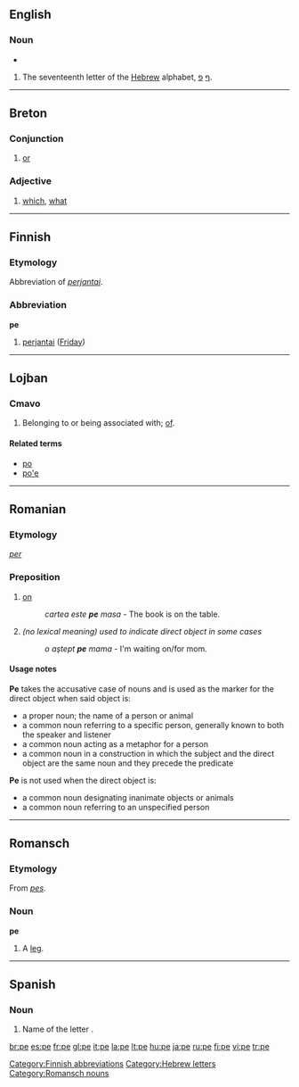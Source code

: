 {{also|PE|Pe.|.pe|pé}}
==English==

===Noun===
{{en-noun|pl=pes}}
* {{rfv-inflection|pes}}

# The seventeenth letter of the [[Hebrew]] alphabet, [[ף]] [[פ]].

----

==Breton==

===Conjunction===
{{infl|br|conjunction}}

# [[or]]

===Adjective===
{{infl|br|adjective|interrogative adjective}}

# [[which]], [[what]]

----

==Finnish==

===Etymology===
Abbreviation of ''[[perjantai]]''.

===Abbreviation===
'''pe'''

# [[perjantai]] ([[Friday]])

[[Category:Finnish abbreviations]]

----

==Lojban==

===Cmavo===
{{jbo-cmavo}}

# Belonging to or being associated with; [[of]].

====Related terms====
* [[po#Lojban|po]]
* [[po'e#Lojban|po'e]]

----

==Romanian==

===Etymology===
{{etyl|la|ro}} ''[[per]]''

===Preposition===
{{ro-prep|a}}

# [[on]]
#: ''cartea este '''pe''' masa'' - The book is on the table.
# ''(no lexical meaning) used to indicate direct object in some cases''
#: ''o aştept '''pe''' mama'' - I'm waiting on/for mom.

====Usage notes====
'''Pe''' takes the accusative case of nouns and is used as the marker for the direct object when said object is:
* a proper noun; the name of a person or animal
* a common noun referring to a specific person, generally known to both the speaker and listener
* a common noun acting as a metaphor for a person
* a common noun in a construction in which the subject and the direct object are the same noun and they precede the predicate

'''Pe''' is not used when the direct object is:
* a common noun designating inanimate objects or animals
* a common noun referring to an unspecified person

----

==Romansch==

===Etymology===
From {{etyl|la|rm}} ''[[pes]]''.

===Noun===
'''pe'''

# A [[leg]].

[[Category:Hebrew letters]]
[[Category:Romansch nouns]]

----

==Spanish==

===Noun===
{{es-noun-f}}

# Name of the letter {{term|p}}.

[[br:pe]]
[[es:pe]]
[[fr:pe]]
[[gl:pe]]
[[it:pe]]
[[la:pe]]
[[lt:pe]]
[[hu:pe]]
[[ja:pe]]
[[ru:pe]]
[[fi:pe]]
[[vi:pe]]
[[tr:pe]]